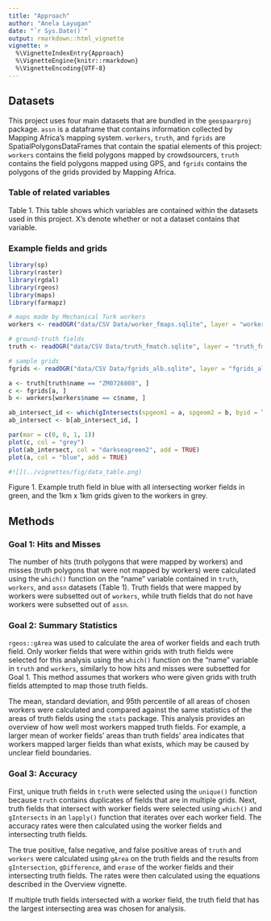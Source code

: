 ```yaml
---
title: "Approach"
author: "Anela Layugan"
date: "`r Sys.Date()`"
output: rmarkdown::html_vignette
vignette: >
  %\VignetteIndexEntry{Approach}
  %\VignetteEngine{knitr::rmarkdown}
  %\VignetteEncoding{UTF-8}
---
```


## Datasets
This project uses four main datasets that are bundled in the `geospaarproj` package. `assn` is a dataframe that contains information collected by Mapping Africa's mapping system. `workers`, `truth`, and `fgrids` are SpatialPolygonsDataFrames that contain the spatial elements of this project: `workers` contains the field polygons mapped by crowdsourcers, `truth` contains the field polygons mapped using GPS, and `fgrids` contains the polygons of the grids provided by Mapping Africa.

### Table of related variables


Table 1. This table shows which variables are contained within the datasets used in this project. X's denote whether or not a dataset contains that variable.  

### Example fields and grids
```r
library(sp)
library(raster)
library(rgdal)
library(rgeos)
library(maps)
library(farmapz)

# maps made by Mechanical Turk workers
workers <- readOGR("data/CSV Data/worker_fmaps.sqlite", layer = "worker_fmaps", verbose = FALSE)

# ground-truth fields
truth <- readOGR("data/CSV Data/truth_fmatch.sqlite", layer = "truth_fmatch", verbose = FALSE)

# sample grids
fgrids <- readOGR("data/CSV Data/fgrids_alb.sqlite", layer = "fgrids_alb", verbose = FALSE)

a <- truth[truth$name == "ZM0726808", ]
c <- fgrids[a, ]
b <- workers[workers$name == c$name, ]

ab_intersect_id <- which(gIntersects(spgeom1 = a, spgeom2 = b, byid = TRUE))
ab_intersect <- b[ab_intersect_id, ]

par(mar = c(0, 0, 1, 1))
plot(c, col = "grey")
plot(ab_intersect, col = "darkseagreen2", add = TRUE)
plot(a, col = "blue", add = TRUE)

#![](../vignettes/fig/data_table.png)
```

Figure 1. Example truth field in blue with all intersecting worker fields in green, and the 1km x 1km grids given to the workers in grey.

## Methods
### Goal 1: Hits and Misses
The number of hits (truth polygons that were mapped by workers) and misses (truth polygons that were not mapped by workers) were calculated using the `which()` function on the "name" variable contained in `truth`, `workers`, and `assn` datasets (Table 1). Truth fields that were mapped by workers were subsetted out of `workers`, while truth fields that do not have workers were subsetted out of `assn`.

### Goal 2: Summary Statistics
`rgeos::gArea` was used to calculate the area of worker fields and each truth field. Only worker fields that were within grids with truth fields were selected for this analysis using the `which()` function on the "name" variable in `truth` and `workers`, similarly to how hits and misses were subsetted for Goal 1. This method assumes that workers who were given grids with truth fields attempted to map those truth fields.

The mean, standard deviation, and 95th percentile of all areas of chosen workers were calculated and compared against the same statistics of the areas of truth fields using the `stats` package. This analysis provides an overview of how well most workers mapped truth fields. For example, a larger mean of worker fields' areas than truth fields' area indicates that workers mapped larger fields than what exists, which may be caused by unclear field boundaries.

### Goal 3: Accuracy
First, unique truth fields in `truth` were selected using the `unique()` function because `truth` contains duplicates of fields that are in multiple grids. Next, truth fields that intersect with worker fields were selected using `which()` and `gIntersects` in an `lapply()` function that iterates over each worker field. The accuracy rates were then calculated using the worker fields and intersecting truth fields.

The true positive, false negative, and false positive areas of `truth` and `workers` were calculated using `gArea` on the truth fields and the results from `gIntersection`, `gDifference`, and `erase` of the worker fields and their intersecting truth fields. The rates were then calculated using the equations described in the Overview vignette.

If multiple truth fields intersected with a worker field, the truth field that has the largest intersecting area was chosen for analysis.
